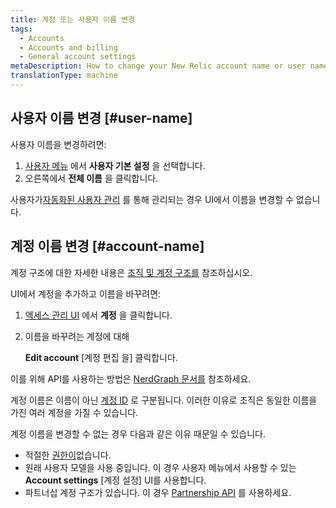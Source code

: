 ```yaml
---
title: 계정 또는 사용자 이름 변경
tags:
  - Accounts
  - Accounts and billing
  - General account settings
metaDescription: How to change your New Relic account name or user name.
translationType: machine
---
```


## 사용자 이름 변경 [#user-name]

사용자 이름을 변경하려면:

1. [사용자 메뉴](/docs/accounts/accounts-billing/general-account-settings/intro-account-settings) 에서 **사용자 기본 설정** 을 선택합니다.
2. 오른쪽에서 **전체 이름** 을 클릭합니다.

사용자가[자동화된 사용자 관리](/docs/accounts/accounts/automated-user-management/automated-user-provisioning-single-sign) 를 통해 관리되는 경우 UI에서 이름을 변경할 수 없습니다.

## 계정 이름 변경 [#account-name]

계정 구조에 대한 자세한 내용은 [조직 및 계정 구조를](/docs/accounts/accounts-billing/account-structure/new-relic-account-structure) 참조하십시오.

UI에서 계정을 추가하고 이름을 바꾸려면:

1. [액세스 관리 UI](https://one.newrelic.com/admin-portal/organizations/organization-detail) 에서 **계정** 을 클릭합니다.

2. 이름을 바꾸려는 계정에 대해

   <Icon name="fe-more-horizontal"/>

   **Edit account** \[계정 편집 을] 클릭합니다.

이를 위해 API를 사용하는 방법은 [NerdGraph 문서를](/docs/apis/nerdgraph/examples/manage-accounts-nerdgraph) 참조하세요.

계정 이름은 이름이 아닌 [계정 ID](/docs/accounts/accounts-billing/account-structure/account-id) 로 구분됩니다. 이러한 이유로 조직은 동일한 이름을 가진 여러 계정을 가질 수 있습니다.

계정 이름을 변경할 수 없는 경우 다음과 같은 이유 때문일 수 있습니다.

* 적절한 [권한이](/docs/accounts/accounts-billing/new-relic-one-user-management/user-management-concepts/#admin-settings)없습니다.
* 원래 사용자 모델을 사용 중입니다. 이 경우 사용자 메뉴에서 사용할 수 있는 **Account settings** \[계정 설정] UI를 사용합니다.
* 파트너십 계정 구조가 있습니다. 이 경우 [Partnership API](/docs/new-relic-partnerships/partnerships/partner-api/partnership-api-account-object) 를 사용하세요.
